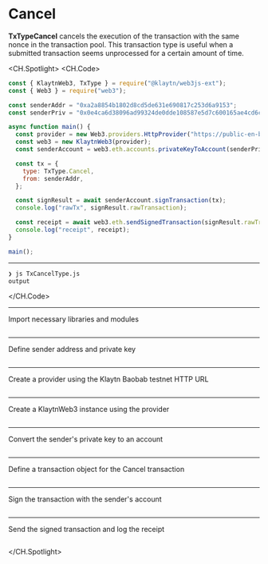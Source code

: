 # Cancel
**TxTypeCancel** cancels the execution of the transaction with the same nonce in the transaction pool. This transaction type is useful when a submitted transaction seems unprocessed for a certain amount of time.


<CH.Spotlight>
<CH.Code>

```js TxCancelType.js
const { KlaytnWeb3, TxType } = require("@klaytn/web3js-ext");
const { Web3 } = require("web3");

const senderAddr = "0xa2a8854b1802d8cd5de631e690817c253d6a9153";
const senderPriv = "0x0e4ca6d38096ad99324de0dde108587e5d7c600165ae4cd6c2462c597458c2b8";

async function main() {
  const provider = new Web3.providers.HttpProvider("https://public-en-baobab.klaytn.net");
  const web3 = new KlaytnWeb3(provider);
  const senderAccount = web3.eth.accounts.privateKeyToAccount(senderPriv);

  const tx = {
    type: TxType.Cancel,
    from: senderAddr,
  };

  const signResult = await senderAccount.signTransaction(tx);
  console.log("rawTx", signResult.rawTransaction);

  const receipt = await web3.eth.sendSignedTransaction(signResult.rawTransaction);
  console.log("receipt", receipt);
}

main();
```




---
```zsh output
❯ js TxCancelType.js
output
```
</CH.Code>

---
Import necessary libraries and modules

```js TxCancelType.js focus=1:2

```
---
Define sender address and private key

```js TxCancelType.js focus=4:5

```
---
Create a provider using the Klaytn Baobab testnet HTTP URL

```js TxCancelType.js focus=8

```
---
Create a KlaytnWeb3 instance using the provider

```js TxCancelType.js focus=9

```
---
Convert the sender's private key to an account

```js TxCancelType.js focus=10

```
---
Define a transaction object for the Cancel transaction

```js TxCancelType.js focus=12:15

```
---
Sign the transaction with the sender's account

```js TxCancelType.js focus=17:18

```
---
Send the signed transaction and log the receipt

```js TxCancelType.js focus=20:21

```

</CH.Spotlight>
